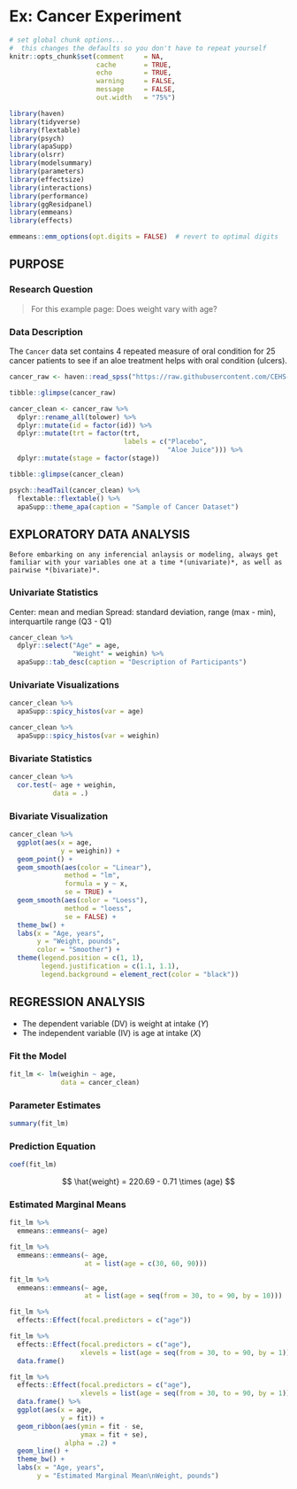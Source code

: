 # Ex: Cancer Experiment 


```r
# set global chunk options...  
#  this changes the defaults so you don't have to repeat yourself
knitr::opts_chunk$set(comment     = NA,
                      cache       = TRUE,
                      echo        = TRUE, 
                      warning     = FALSE, 
                      message     = FALSE,
                      out.width   = "75%")
```




```r
library(haven)
library(tidyverse)
library(flextable)
library(psych) 
library(apaSupp)
library(olsrr)
library(modelsummary)
library(parameters)
library(effectsize)
library(interactions)
library(performance)
library(ggResidpanel)
library(emmeans)
library(effects)
```

```r
emmeans::emm_options(opt.digits = FALSE)  # revert to optimal digits
```


## PURPOSE

### Research Question

> For this example page: Does weight vary with age?


### Data Description

The `Cancer` data set contains 4 repeated measure of oral condition for 25 cancer patients to see if an aloe treatment helps with oral condition (ulcers).


```r
cancer_raw <- haven::read_spss("https://raw.githubusercontent.com/CEHS-research/eBook_ANOVA/master/data/Cancer.sav")
```


```r
tibble::glimpse(cancer_raw)
```

```r
cancer_clean <- cancer_raw %>% 
  dplyr::rename_all(tolower) %>% 
  dplyr::mutate(id = factor(id)) %>% 
  dplyr::mutate(trt = factor(trt,
                             labels = c("Placebo", 
                                        "Aloe Juice"))) %>% 
  dplyr::mutate(stage = factor(stage))

tibble::glimpse(cancer_clean)
```



```r
psych::headTail(cancer_clean) %>% 
  flextable::flextable() %>% 
  apaSupp::theme_apa(caption = "Sample of Cancer Dataset")
```




## EXPLORATORY DATA ANALYSIS


```block
Before embarking on any inferencial anlaysis or modeling, always get familiar with your variables one at a time *(univariate)*, as well as pairwise *(bivariate)*.
```



### Univariate Statistics

Center: mean and median
Spread: standard deviation, range (max - min), interquartile range (Q3 - Q1)

```r
cancer_clean %>% 
  dplyr::select("Age" = age,
                "Weight" = weighin) %>% 
  apaSupp::tab_desc(caption = "Description of Participants")
```


### Univariate Visualizations


```r
cancer_clean %>% 
  apaSupp::spicy_histos(var = age)
```


```r
cancer_clean %>% 
  apaSupp::spicy_histos(var = weighin)
```




### Bivariate Statistics

```r
cancer_clean %>% 
  cor.test(~ age + weighin,
           data = .)
```



### Bivariate Visualization


```r
cancer_clean %>% 
  ggplot(aes(x = age,
             y = weighin)) +
  geom_point() +
  geom_smooth(aes(color = "Linear"), 
              method = "lm", 
              formula = y ~ x,
              se = TRUE) +  
  geom_smooth(aes(color = "Loess"),  
              method = "loess", 
              se = FALSE) +     
  theme_bw() +
  labs(x = "Age, years",
       y = "Weight, pounds",
       color = "Smoother") +
  theme(legend.position = c(1, 1),
        legend.justification = c(1.1, 1.1),
        legend.background = element_rect(color = "black"))
```


## REGRESSION ANALYSIS

* The dependent variable (DV) is weight at intake ($Y$)
* The independent variable (IV) is age at intake ($X$)

### Fit the Model

```r
fit_lm <- lm(weighin ~ age,
             data = cancer_clean)
```


### Parameter Estimates

```r
summary(fit_lm)
```



### Prediction Equation

```r
coef(fit_lm)
```



$$
\hat{weight} = 220.69 - 0.71 \times (age)
$$


### Estimated Marginal Means

```r
fit_lm %>% 
  emmeans::emmeans(~ age)
```

```r
fit_lm %>% 
  emmeans::emmeans(~ age,
                   at = list(age = c(30, 60, 90))) 
```


```r
fit_lm %>% 
  emmeans::emmeans(~ age,
                   at = list(age = seq(from = 30, to = 90, by = 10)))
```


```r
fit_lm %>% 
  effects::Effect(focal.predictors = c("age"))
```


```r
fit_lm %>% 
  effects::Effect(focal.predictors = c("age"),
                  xlevels = list(age = seq(from = 30, to = 90, by = 1))) %>% 
  data.frame() 
```




```r
fit_lm %>% 
  effects::Effect(focal.predictors = c("age"),
                  xlevels = list(age = seq(from = 30, to = 90, by = 1))) %>% 
  data.frame() %>% 
  ggplot(aes(x = age,
             y = fit)) +
  geom_ribbon(aes(ymin = fit - se,
                  ymax = fit + se),
              alpha = .2) +
  geom_line() +
  theme_bw() +
  labs(x = "Age, years",
       y = "Estimated Marginal Mean\nWeight, pounds")
```



